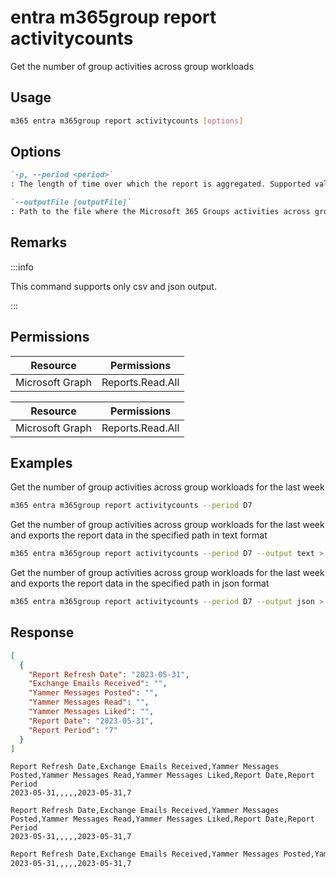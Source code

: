 
# entra m365group report activitycounts

Get the number of group activities across group workloads

## Usage

```sh
m365 entra m365group report activitycounts [options]
```

## Options

```md definition-list
`-p, --period <period>`
: The length of time over which the report is aggregated. Supported values `D7`, `D30`, `D90`, `D180`

`--outputFile [outputFile]`
: Path to the file where the Microsoft 365 Groups activities across group workloads report should be stored in
```

<Global />

## Remarks

:::info

This command supports only csv and json output.

:::

## Permissions
<Tabs>
  <TabItem value="Delegated">

  | Resource        | Permissions      |
  |-----------------|------------------|
  | Microsoft Graph | Reports.Read.All |

  </TabItem>
  <TabItem value="Application">

  | Resource        | Permissions      |
  |-----------------|------------------|
  | Microsoft Graph | Reports.Read.All |

  </TabItem>
</Tabs>

## Examples

Get the number of group activities across group workloads for the last week

```sh
m365 entra m365group report activitycounts --period D7
```

Get the number of group activities across group workloads for the last week and exports the report data in the specified path in text format

```sh
m365 entra m365group report activitycounts --period D7 --output text > "m365groupactivitycounts.txt"
```

Get the number of group activities across group workloads for the last week and exports the report data in the specified path in json format

```sh
m365 entra m365group report activitycounts --period D7 --output json > "m365groupactivitycounts.json"
```

## Response

<Tabs>
  <TabItem value="JSON">

  ```json
  [
    {
      "Report Refresh Date": "2023-05-31",
      "Exchange Emails Received": "",
      "Yammer Messages Posted": "",
      "Yammer Messages Read": "",
      "Yammer Messages Liked": "",
      "Report Date": "2023-05-31",
      "Report Period": "7"
    }
  ]
  ```

  </TabItem>
  <TabItem value="Text">

  ```text
  Report Refresh Date,Exchange Emails Received,Yammer Messages Posted,Yammer Messages Read,Yammer Messages Liked,Report Date,Report Period
  2023-05-31,,,,,2023-05-31,7
  ```

  </TabItem>
  <TabItem value="CSV">

  ```csv
  Report Refresh Date,Exchange Emails Received,Yammer Messages Posted,Yammer Messages Read,Yammer Messages Liked,Report Date,Report Period
  2023-05-31,,,,,2023-05-31,7
  ```

  </TabItem>
  <TabItem value="Markdown">

  ```md
  Report Refresh Date,Exchange Emails Received,Yammer Messages Posted,Yammer Messages Read,Yammer Messages Liked,Report Date,Report Period
  2023-05-31,,,,,2023-05-31,7
  ```

  </TabItem>
</Tabs>
